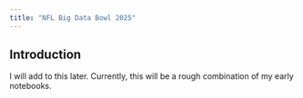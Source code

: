 ```yaml
---
title: "NFL Big Data Bowl 2025"
---
```


## Introduction
I will add to this later. Currently, this will be a rough combination of my early notebooks. 

